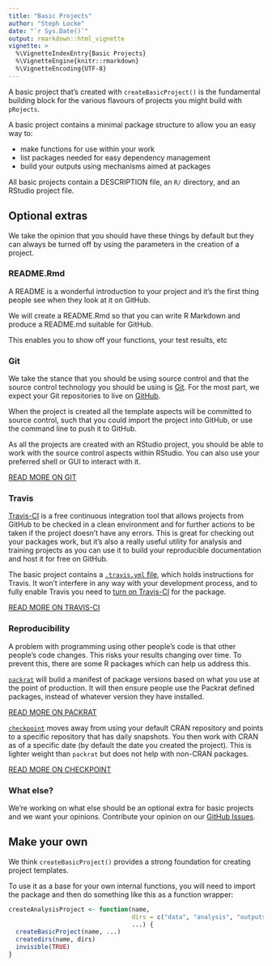 ```yaml
---
title: "Basic Projects"
author: "Steph Locke"
date: "`r Sys.Date()`"
output: rmarkdown::html_vignette
vignette: >
  %\VignetteIndexEntry{Basic Projects}
  %\VignetteEngine{knitr::rmarkdown}
  %\VignetteEncoding{UTF-8}
---
```


A basic project that's created with `createBasicProject()` is the fundamental building block for the various flavours of projects you might build with `pRojects`.

A basic project contains a minimal package structure to allow you an easy way to:

 - make functions for use within your work
 - list packages needed for easy dependency management
 - build your outputs using mechanisms aimed at packages
 
All basic projects contain a DESCRIPTION file, an `R/` directory, and an RStudio project file.

## Optional extras
We take the opinion that you should have these things by default but they can always be turned off by using the parameters in the creation of a project.

### README.Rmd
A README is a wonderful introduction to your project and it's the first thing people see when they look at it on GitHub. 

We will create a README.Rmd so that you can write R Markdown and produce a README.md suitable for GitHub. 

This enables you to show off your functions, your test results, etc

### Git
We take the stance that you should be using source control and that the source control technology you should be using is [Git](https://git-scm.com/book/en/v2/Getting-Started-Git-Basics). For the most part, we expect your Git repositories to live on [GitHub](https://github.com).

When the project is created all the template aspects will be committed to source control, such that you could import the project into GitHub, or use the command line to push it to GitHub.

As all the projects are created with an RStudio project, you should be able to work with the source control aspects within RStudio. You can also use your preferred shell or GUI to interact with it.

[READ MORE ON GIT](https://git-scm.com/)

### Travis
[Travis-CI](https://travis-ci.org/) is a free continuous integration tool that allows projects from GitHub to be checked in a clean environment and for further actions to be taken if the project doesn't have any errors. This is great for checking out your packages work, but it's also a really useful utility for analysis and training projects as you can use it to build your reproducible documentation and host it for free on GitHub.

The basic project contains a [`.travis.yml` file](https://docs.travis-ci.com/user/customizing-the-build), which holds instructions for Travis. It won't interfere in any way with your development process, and to fully enable Travis you need to [turn on Travis-CI](https://travis-ci.org/getting_started) for the package. 

[READ MORE ON TRAVIS-CI](https://docs.travis-ci.com/user/languages/r/)

### Reproducibility
A problem with programming using other people's code is that other people's code changes. This risks your results changing over time. To prevent this, there are some R packages which can help us address this.

[`packrat`](https://rstudio.github.io/packrat/) will build a manifest of package versions based on what you use at the point of production. It will then ensure people use the Packrat defined packages, instead of whatever version they have installed.

[READ MORE ON PACKRAT](https://rstudio.github.io/packrat/)

[`checkpoint`](https://rdrr.io/cran/checkpoint) moves away from using your default CRAN repository and points to a specific repository that has daily snapshots. You then work with CRAN as of a specific date (by default the date you created the project). This is lighter weight than `packrat` but does not help with non-CRAN packages.


[READ MORE ON CHECKPOINT](https://rdrr.io/cran/checkpoint)

### What else?
We're working on what else should be an optional extra for basic projects and we want your opinions. Contribute your opinion on our [GitHub Issues](https://github.com/lockedata/pRojects/issues).

## Make your own
We think `createBasicProject()` provides a strong foundation for creating project templates.

To use it as a base for your own internal functions, you will need to import the package and then do something like this as a function wrapper:

```r
createAnalysisProject <- function(name,
                                  dirs = c("data", "analysis", "outputs"),
                                  ...) {
  createBasicProject(name, ...)
  createdirs(name, dirs)
  invisible(TRUE)
}

```

